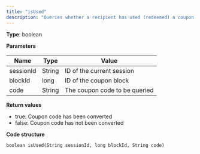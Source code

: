 ```yaml
---
title: "isUsed"
description: "Queries whether a recipient has used (redeemed) a coupon code in Optimizely Campaign."
---
```


**Type**: boolean

**Parameters**

| Name      | Type   | Value                         |
| --------- | ------ | ----------------------------- |
| sessionId | String | ID of the current session     |
| blockId   | long   | ID of the coupon block        |
| code      | String | The coupon code to be queried |

**Return values**

* true: Coupon code has been converted
* false: Coupon code has not been converted

**Code structure**

`boolean isUsed(String sessionId, long blockId, String code)
`